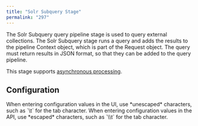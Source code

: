 ```yaml
---
title: "Solr Subquery Stage"
permalink: "297"
---
```


The Solr Subquery query pipeline stage is used to query external collections.
The Solr Subquery stage runs a query and adds the results to the pipeline Context object, which is part of the Request object.
The query must return results in JSON format, so that they can be added to the query pipeline.

This stage supports [asynchronous processing](/fusion-server/4.2/173/query-pipelines#async).

## Configuration

<Tip>
When entering configuration values in the UI, use *unescaped* characters, such as `\t` for the tab character. When entering configuration values in the API, use *escaped* characters, such as `\\t` for the tab character.
</Tip>


<SchemaParamFields schema={schema}/>
